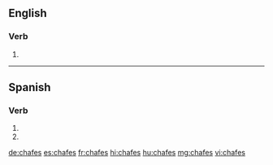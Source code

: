 {{also|chafés}}
==English==

===Verb===
{{head|en|verb form}}

# {{en-third-person singular of|chafe}}

----

==Spanish==

===Verb===
{{es-verb-form}}

# {{es-verb form of|ending=ar|mood=imperative|sense=negative|pers=2|formal=no|number=singular|chafar}}
# {{es-verb form of|ending=ar|mood=subjunctive|tense=present|pers=2|formal=no|number=singular|chafar}}

[[de:chafes]]
[[es:chafes]]
[[fr:chafes]]
[[hi:chafes]]
[[hu:chafes]]
[[mg:chafes]]
[[vi:chafes]]